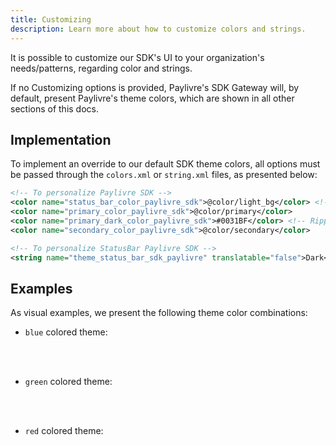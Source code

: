 ```yaml
---
title: Customizing
description: Learn more about how to customize colors and strings.
---
```



It is possible to customize our SDK's UI to your organization's needs/patterns, regarding color and strings.

If no Customizing options is provided, Paylivre's SDK Gateway will, by default, present Paylivre's theme colors, which are shown in all other sections of this docs.

## Implementation

To implement an override to our default SDK theme colors, all options must be passed through the `colors.xml` or `string.xml` files, as presented below: <br/>

```xml title=./res/values/colors.xml lineNumbers=true
<!-- To personalize Paylivre SDK -->
<color name="status_bar_color_paylivre_sdk">@color/light_bg</color> <!-- Status Bar Color -->
<color name="primary_color_paylivre_sdk">@color/primary</color>
<color name="primary_dark_color_paylivre_sdk">#0031BF</color> <!-- Ripple color Buttons-->
<color name="secondary_color_paylivre_sdk">@color/secondary</color>

```

```xml title=./res/values/strings.xml lineNumbers=true
<!-- To personalize StatusBar Paylivre SDK -->
<string name="theme_status_bar_sdk_paylivre" translatable="false">Dark</string>

```

## Examples

As visual examples, we present the following theme color combinations:

- `blue` colored theme:

  <GenericCustomizingImage type="example_blue" />
  <div style="display: inline; margin: 0 10px"></div>
  <GenericCustomizingImage type="example_blue_with_keyboard" />
  <br />
  <br />

- `green` colored theme:

  <GenericCustomizingImage type="example_green" />
  <div style="display: inline; margin: 0 10px"></div>
  <GenericCustomizingImage type="example_green_with_keyboard" />
  <br />
  <br />

- `red` colored theme:

  <GenericCustomizingImage type="example_red" />
  <div style="display: inline; margin: 0 10px"></div>
  <GenericCustomizingImage type="example_red_with_keyboard" />

